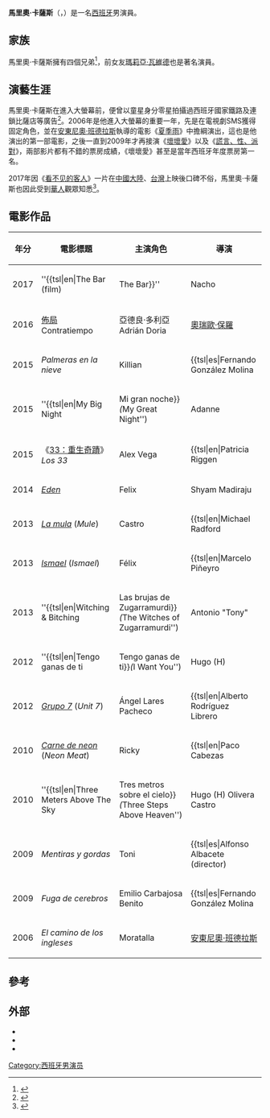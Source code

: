 {{NoteTA
|1=zh-cn:看不见的客人;zh-hk:死無對證;zh-tw:佈局}}

{{Infobox person
| image        = Mario Casas.jpg
| caption      = Mario Casas
| birth_name   = Mario Casas Sierra
| birth_date   = {{birth date and age|df=first|1986|06|12}}
| birth_place  = [[拉科魯尼亞|拉科魯尼亞]]
| other_names  = 
| occupation   = 演員
| years_active = 2005–
| spouse       = 
| partner       = [[瑪莉亞·瓦維德|瑪莉亞·瓦維德]] (2009–2014)
| children     = 
| parents      = 
| relatives    = 
| education    = [[Cristina_Rota|Cristina Rota School of Dramatic Arts]]
| nationality  = 
| party        = 
| religion     = 
| alma mater   = 
| website = {{URL|http://www.mariocasasworld.com}}
}}

'''馬里奧·卡薩斯'''（{{lang-es|Mario Casas}}，{{bd|1986年|6月12日}}）是一名[[西班牙|西班牙]]男演員。

==家族==
馬里奧·卡薩斯擁有四個兄弟<ref name="antena">{{cite news |url=http://www.antena3.com/celebrities/famosos-espanoles/marios-casas-toma-dias-descanso-familia_2011072800031.html |title=Mario Casas se toma unos días de descanso en familia |date=28 July 2011 |accessdate=2 November 2012 |language=es |work=[[Antena_3_(Spain)|Antena 3]] |archive-date=2013-03-16 |archive-url=https://www.webcitation.org/6FA3ni1hi?url=http://www.antena3.com/celebrities/famosos-espanoles/marios-casas-toma-dias-descanso-familia_2011072800031.html |dead-url=no }}</ref>，前女友[[瑪莉亞·瓦維德|瑪莉亞·瓦維德]]也是著名演員。

== 演藝生涯 ==
馬里奧·卡薩斯在進入大螢幕前，便曾以童星身分零星拍攝過西班牙國家鐵路及連鎖比薩店等廣告<ref>{{Cite web|title=《Cuando DiCaprio vendía chicles y Mario Casas pizzas: los anuncios más escondidos de los famosos》|url=https://smoda.elpais.com/moda/anuncios-television-estrellas-publicidad/|accessdate=|author=Carlos Megía|date=2017年11月15日|format=|publisher=西班牙國家報|language=es|archive-date=2021年4月19日|archive-url=https://web.archive.org/web/20210419200425/https://smoda.elpais.com/moda/anuncios-television-estrellas-publicidad/|dead-url=no}}</ref>。2006年是他進入大螢幕的重要一年，先是在電視劇SMS獲得固定角色，並在[[安東尼奧·班德拉斯|安東尼奧·班德拉斯]]執導的電影《[[夏季雨|夏季雨]]》中擔綱演出，這也是他演出的第一部電影，之後一直到2009年才再接演《[[壞壞愛|壞壞愛]]》以及《[[謊言、性、派對|謊言、性、派對]]》，兩部影片都有不錯的票房成績，《壞壞愛》甚至是當年西班牙年度票房第一名。

2017年因《[[看不见的客人|看不见的客人]]》一片在[[中國大陸|中國大陸]]、[[台灣|台灣]]上映後口碑不俗，馬里奧·卡薩斯也因此受到[[華人|華人]]觀眾知悉<ref>{{Cite web|title=《西班牙神片「佈局」口碑超優 主角竟是當紅男神！》|url=https://stars.udn.com/star/story/10090/2524757|accessdate=|author=蘇詠智|date=2017年6月14日|format=|publisher=聯合報|language=中文|archive-date=2018年9月30日|archive-url=https://web.archive.org/web/20180930112651/https://stars.udn.com/star/story/10090/2524757|dead-url=no}}</ref>。

==電影作品==
{|class="wikitable sortable"
|-
!年分
!電影標題
!主演角色
!導演
|-
|2017
|''{{tsl|en|The Bar (film)||The Bar}}''
|Nacho
|
|-
|2016
|[[佈局_(電影)|佈局]]
Contratiempo
|亞德良·多利亞
Adrián Doria
|[[奧瑞歐·保羅|奧瑞歐·保羅]]
|-
|2015
| {{tsl|en|Palm Trees in the Snow|雪中的棕櫚樹}}
''Palmeras en la nieve''
|Killian
|{{tsl|es|Fernando González Molina||Fernando González Molina}}
|-
|2015
| ''{{tsl|en|My Big Night||Mi gran noche}}'' (''My Great Night'')
|Adanne
|[[艾利克斯·德·拉·伊格萊希亞|艾利克斯·德·拉·伊格萊希亞]]
|-
|2015
| 《[[33：重生奇蹟|33：重生奇蹟]]》
''Los 33''
|Alex Vega
|{{tsl|en|Patricia Riggen||Patricia Riggen}}
|-
|2014
| ''[[Eden_(2014_Spanish_film)|Eden]]''
|Felix
|Shyam Madiraju
|-
|2013
| ''[[Mule_(película)|La mula]]'' (''Mule'')
|Castro
|{{tsl|en|Michael Radford||Michael Radford}}
|-
|2013
| ''[[Ismael_(pelicula)|Ismael]]'' (''Ismael'')
|Félix
|{{tsl|en|Marcelo Piñeyro||Marcelo Piñeyro}}
|-
|2013
| ''{{tsl|en|Witching & Bitching||Las brujas de Zugarramurdi}}'' (''The Witches of Zugarramurdi'')
|Antonio "Tony"
|[[艾利克斯·德·拉·伊格萊希亞|艾利克斯·德·拉·伊格萊希亞]]
|-
|2012
| ''{{tsl|en|Tengo ganas de ti||Tengo ganas de ti}}'' (''I Want You'') 
|Hugo (H) 
|{{tsl|es|Fernando González Molina||Fernando González Molina}}
|-
|2012
| ''[[Unit_7_(pelicula)|Grupo 7]]'' (''Unit 7'')
|Ángel Lares Pacheco
|{{tsl|en|Alberto Rodríguez Librero||Alberto Rodríguez}}
|-
|2010
| ''[[Neon_Meat|Carne de neon]]'' (''Neon Meat'')
 |Ricky
|{{tsl|en|Paco Cabezas||Paco Cabezas}}
|-
|2010
| ''{{tsl|en|Three Meters Above The Sky||Tres metros sobre el cielo}}'' (''Three Steps Above Heaven'')
|Hugo (H) Olivera Castro
|{{tsl|es|Fernando González Molina||Fernando González Molina}}
|-
|2009
| {{tsl|es|Mentiras y gordas|謊言、性、派對}}
''Mentiras y gordas''
|Toni
|{{tsl|es|Alfonso Albacete (director)||Alfonso Albacete}} y {{tsl|es|David Menkes||David Menkes}}
|-
|2009
| {{tsl|en|Fuga de cerebros|壞壞愛}}
''Fuga de cerebros''
|Emilio Carbajosa Benito
|{{tsl|es|Fernando González Molina||Fernando González Molina}}
|-
|2006
| {{tsl|en|Summer Rain (2006 film)|夏季雨}}
''El camino de los ingleses''
|Moratalla
|[[安東尼奧·班德拉斯|安東尼奧·班德拉斯]]
|}

== 參考 ==
{{reflist}}

==外部==
* {{IMDb name|1832584|Mario Casas}}
*{{twitter|mario_casas_}}
*{{official website|/www.mariocasasworld.com}}

[[Category:西班牙男演员|Category:西班牙男演员]]